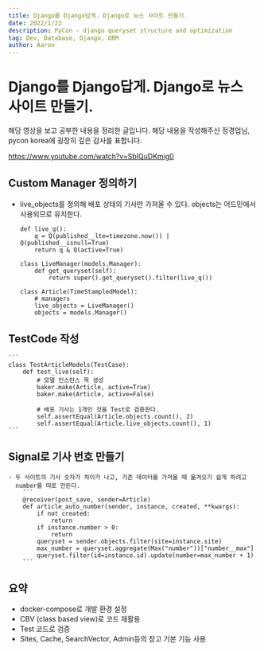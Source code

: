 ```yaml
---
title: Django를 Django답게. Django로 뉴스 사이트 만들기.
date: 2022/1/23
description: PyCon - django queryset structure and optimization
tag: Dev, Database, Django, ORM
author: Aaron
---
```

# Django를 Django답게. Django로 뉴스 사이트 만들기.

해당 영상을 보고 공부한 내용을 정리한 글입니다. 해당 내용을 작성해주신 정경업님, pycon korea에 굉장히 깊은 감사를 표합니다.

https://www.youtube.com/watch?v=SbIQuDKmig0

## Custom Manager 정의하기

- live_objects를 정의해 배포 상태의 기사만 가져올 수 있다. objects는 어드민에서
  사용되므로 유지한다.
    ```
    def live_q():
        q = Q(published__lte=timezone.now()) | Q(published__isnull=True)
        return q & Q(active=True)

    class LiveManager(models.Manager):
        def get_queryset(self):
            return super().get_queryset().filter(live_q())

    class Article(TimeStampledModel):
        # managers
        live_objects = LiveManager()
        objects = models.Manager()
    ```

## TestCode 작성
    ```
    class TestArticleModels(TestCase):
        def test_live(self):
            # 모델 인스턴스 목 생성
            baker.make(Article, active=True)
            baker.make(Article, active=False)

            # 배포 기사는 1개인 것을 Test로 검증한다.
            self.assertEqual(Article.objects.count(), 2)
            self.assertEqual(Article.live_objects.count(), 1)
    ```

## Signal로 기사 번호 만들기
    - 두 사이트의 기사 숫자가 차이가 나고, 기존 데이터를 가져올 때 옮겨오기 쉽게 하려고
      number를 따로 만든다.
        ```
        @receiver(post_save, sender=Article)
        def article_auto_number(sender, instance, created, **kwargs):
            if not created:
                return
            if instance.number > 0:
                return
            queryset = sender.objects.filter(site=instance.site)
            max_number = queryset.aggregate(Max("number"))["number__max"]
            queryset.filter(id=instance.id).update(number=max_number + 1)
        ```

## 요약
 - docker-compose로 개발 환경 설정
 - CBV (class based view)로 코드 재활용
 - Test 코드로 검증
 - Sites, Cache, SearchVector, Admin등의 장고 기본 기능 사용


